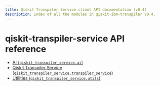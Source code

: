 ```yaml
---
title: Qiskit Transpiler Service client API documentation (v0.4)
description: Index of all the modules in qiskit-ibm-transpiler v0.4.
---
```


# qiskit-transpiler-service API reference

*   [AI (`qiskit_transpiler_service.ai`)](ai)
*   [Qiskit Transpiler Service (`qiskit_transpiler_service.transpiler_service`)](transpiler-service)
*   [Utilities (`qiskit_transpiler_service.utils`)](utils)

